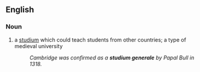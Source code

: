 ==English==
===Noun===
# a [[studium]] which could teach students from other countries; a type of medieval university
#: ''Cambridge was confirmed as a '''studium generale''' by Papal Bull in 1318.''